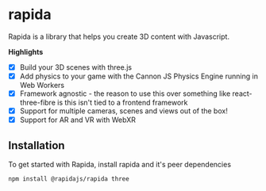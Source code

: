 
<Meta title="Getting Started / Introduction" />

# rapida

Rapida is a library that helps you create 3D content with Javascript.

**Highlights**
- [x] Build your 3D scenes with three.js
- [x] Add physics to your game with the Cannon JS Physics Engine running in Web Workers
- [x] Framework agnostic - the reason to use this over something like react-three-fibre is this isn't tied to a frontend framework
- [x] Support for multiple cameras, scenes and views out of the box!
- [x] Support for AR and VR with WebXR

## Installation

To get started with Rapida, install rapida and it's peer dependencies

```bash
npm install @rapidajs/rapida three
```

